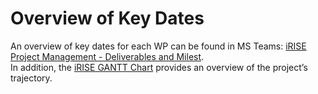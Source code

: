 # **Overview of Key Dates**  

An overview of key dates for each WP can be found in MS Teams: [iRISE Project Management - Deliverables and Milest](https://teams.microsoft.com/l/entity/com.microsoft.teamspace.tab.planner/_djb2_msteams_prefix_3069180874?context=%7B%22channelId%22%3A%2219%3ABeyH-eKopgikP84hU4FuJggrTXugFiipnYUq8krUnAE1%40thread.tacv2%22%7D&groupId=63cd0d10-aa1b-4db9-9bb0-ed23b58ec69b&tenantId=afe91939-923e-432c-bc66-cbc3ec18d02c).  
In addition, the [iRISE GANTT Chart](https://charitede.sharepoint.com/:w:/r/sites/iRISE/Shared Documents/WP7/Project Management/Coord. documents/iRISE_Gantt_chart.docx?d=we193956c04f94ac7a1c696d1cb8560d1&csf=1&web=1&e=wwhhgQ) provides an overview of the project’s trajectory.  
